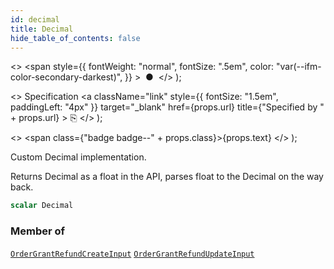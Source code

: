 ```yaml
---
id: decimal
title: Decimal
hide_table_of_contents: false
---
```


  <>
    <span
      style={{
        fontWeight: "normal",
        fontSize: ".5em",
        color: "var(--ifm-color-secondary-darkest)",
      }}
    >
      &nbsp;●&nbsp;
    </span>
  </>
);

  <>
    Specification
    <a
      className="link"
      style={{ fontSize: "1.5em", paddingLeft: "4px" }}
      target="\_blank"
      href={props.url}
      title={"Specified by " + props.url}
    >
      ⎘
    </a>
  </>
);

  <>
    <span class={"badge badge--" + props.class}>{props.text}</span>
  </>
);

Custom Decimal implementation.

Returns Decimal as a float in the API,
parses float to the Decimal on the way back.

```graphql
scalar Decimal
```

### Member of

[`OrderGrantRefundCreateInput`](../../api-reference/inputs/order-grant-refund-create-input) <Badge class="secondary" text="input"/><Bullet />[`OrderGrantRefundUpdateInput`](../../api-reference/inputs/order-grant-refund-update-input) <Badge class="secondary" text="input"/>
